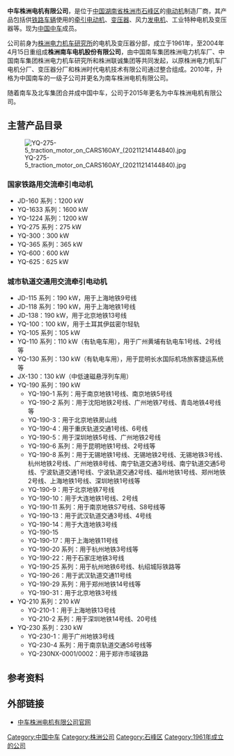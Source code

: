{{Distinguish|株洲中车时代电气}}
{{Infobox company
| name = 中车株洲电机有限公司
| name_en = CRRC Zhuzhou Electric Co., Ltd.
| logo = 
| logo_size = 
| logo_caption = 
| image = 
| image_size = 
| image_caption = 
| local_code_name = CN
| local_code = 9143020076071871X7
| other_name = 
| type = 有限责任公司
| industry = 研究和试验发展
| foundation = 1961年
| founder = 
| location = [[株洲市|株洲市]][[石峰区|石峰区]]田心高科技园内
| area_served = 
| key_people = 
| products = 交通运输装备电机等
| services = 
| owner = 
| homepage = {{URL|http://www.crrcgc.cc/zzdj}}
}}
'''中车株洲电机有限公司'''，是位于[[中国|中国]][[湖南省|湖南省]][[株洲市|株洲市]][[石峰区|石峰区]]的[[电动机|电动机]]制造厂商，其产品包括供[[铁路车辆|铁路车辆]]使用的[[牵引电动机|牵引电动机]]、[[变压器|变压器]]、风力[[发电机|发电机]]、工业特种电机及变压器等。现为[[中国中车|中国中车]]成员。

公司前身为[[株洲电力机车研究所|株洲电力机车研究所]]的电机及变压器分部，成立于1961年，至2004年4月15日重组成'''株洲南车电机股份有限公司'''，由中国南车集团株洲电力机车厂、中国南车集团株洲电力机车研究所和株洲联诚集团等共同发起，以原株洲电力机车厂电机分厂、变压器分厂和株洲时代电机技术有限公司通过整合组成。2010年，升格为中国南车的一级子公司并更名为南车株洲电机有限公司。

随着南车及北车集团合并成中国中车，公司于2015年更名为中车株洲电机有限公司。

== 主营产品目录 ==
[[File:YQ-275-5_traction_motor_on_CARS160AY_(20211214144840).jpg|thumb]]
=== 国家铁路用交流牵引电动机 ===
* JD-160 系列：1200 kW
* YQ-1633 系列：1600 kW
* YQ-1224 系列：1200 kW
* YQ-275 系列：275 kW
* YQ-300：300 kW
* YQ-365 系列：365 kW
* YQ-600：600 kW
* YQ-625：625 kW

=== 城市轨道交通用交流牵引电动机 ===
* JD-115 系列：190 kW，用于上海地铁9号线
* JD-118 系列：190 kW，用于上海地铁1号线
* JD-138：190 kW，用于北京地铁13号线
* YQ-100：100 kW，用于土耳其伊兹密尔轻轨
* YQ-105 系列：105 kW
* YQ-110 系列：110 kW（有轨电车用），用于广州黄埔有轨电车1号线、2号线等
* YQ-130 系列：130 kW（有轨电车用），用于昆明长水国际机场旅客捷运系统等
* JX-130：130 kW（中低速磁悬浮列车用）
* YQ-190 系列：190 kW
** YQ-190-1 系列：用于南京地铁1号线、南京地铁5号线
** YQ-190-2 系列：用于沈阳地铁2号线、广州地铁7号线、青岛地铁4号线等
** YQ-190-3：用于北京地铁房山线
** YQ-190-4：用于重庆轨道交通1号线、6号线
** YQ-190-5：用于深圳地铁5号线、广州地铁2号线
** YQ-190-6 系列：用于昆明地铁1号线、2号线等
** YQ-190-8 系列：用于无锡地铁1号线、无锡地铁2号线、无锡地铁3号线、杭州地铁2号线、广州地铁8号线、南宁轨道交通3号线、南宁轨道交通5号线、宁波轨道交通1号线、宁波轨道交通2号线、福州地铁1号线、郑州地铁2号线、上海地铁1号线、深圳地铁1号线等
** YQ-190-9：用于北京地铁7号线
** YQ-190-10：用于大连地铁1号线、2号线
** YQ-190-11 系列：用于南京地铁S7号线、S8号线等
** YQ-190-13：用于武汉轨道交通3号线、4号线
** YQ-190-14：用于大连地铁3号线
** YQ-190-15
** YQ-190-17：用于上海地铁11号线
** YQ-190-20 系列：用于杭州地铁3号线等
** YQ-190-22：用于石家庄地铁3号线
** YQ-190-25 系列：用于杭州地铁6号线、杭绍城际铁路等
** YQ-190-26：用于武汉轨道交通11号线
** YQ-190-29 系列：用于郑州地铁14号线等
** YQ-190-31：用于北京地铁3号线
* YQ-210 系列：210 kW
** YQ-210-1：用于上海地铁13号线
** YQ-210-2 系列：用于深圳地铁14号线、20号线
* YQ-230 系列：230 kW
** YQ-230-1：用于广州地铁3号线
** YQ-230-4 系列：用于南京轨道交通S6号线等
** YQ-230NX-0001/0002：用于郑许市域铁路

== 参考资料 ==
{{Reflist}}

== 外部链接 ==
*[http://www.crrcgc.cc/zzdj 中车株洲电机有限公司官网] {{Wayback|url=http://www.crrcgc.cc/zzdj |date=20200702023721 }}

{{中国轨道交通装备企业}}
[[Category:中国中车|Category:中国中车]]
[[Category:株洲公司|Category:株洲公司]]
[[Category:石峰区|Category:石峰区]]
[[Category:1961年成立的公司|Category:1961年成立的公司]]